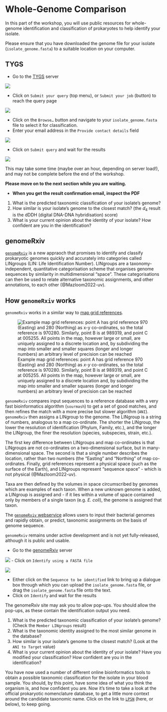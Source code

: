 # Whole-Genome Comparison

In this part of the workshop, you will use public resources for whole-genome identification and classification of prokaryotes to help identify your isolate.

::: { .callout-important }
Please ensure that you have downloaded the genome file for your isolate (`isolate_genome.fasta`) to a suitable location on your computer.
:::

## TYGS

- Go to the [TYGS](https://tygs.dsmz.de/) server

![](assets/images/TYGS/01-tygs.png)

- Click on `Submit your query` (top menu), or `Submit your job` (button) to reach the query page

![](assets/images/TYGS/02-tygs.png)

- Click on the `Browse…` button and navigate to your `isolate_genome.fasta` file to select it for classification.
- Enter your email address in the `Provide contact details` field

![](assets/images/TYGS/03-tygs.png)

- Click on `Submit query` and wait for the results

![](assets/images/TYGS/04-tygs.png)

::: { .callout-warning }
This may take some time (maybe over an hour, depending on server load!), and may not be complete before the end of the workshop.

**Please move on to the next section while you are waiting.**
:::

- **When you get the result confirmation email, inspect the PDF** 

::: { .callout-important title="Questions"}
1. What is the predicted taxonomic classification of your isolate's genome?
2. How similar is your isolate's genome to the closest match? (the $d_4$ result is the dDDH (digital DNA-DNA hybridisation) score)
3. What is your current opinion about the identity of your isolate? How confident are you in the identification?
:::

## genomeRxiv

[`genomeRxiv`](http://genomerxiv.cs.vt.edu/) is a new appraoch that promises to identify and classify prokaryotic genomes quickly and accurately into categories called LINgroups (LIN: Life Identification Number). LINgroups are a taxonomy-independent, quantitative categorisation scheme that organises genome sequences by similarity in multidimensional "space". These categorisations can then be used to relate alternative taxonomic assignments, and other annotations, to each other (@Mazloom2022-uv).

::: { .callout-note collapse="true" }
## How `genomeRxiv` works

`genomeRxiv` works in a similar way to [map grid references](https://en.wikipedia.org/wiki/Projected_coordinate_system). 

![Example map grid references: point A has grid reference 970 (Easting) and 280 (Northing) as _x_-_y_ co-ordinates, so the total reference is 970280. Similarly, point B is at 989319, and point C at 005255. All points in the map, however large or small, are uniquely assigned to a discrete location and, by subdividing the map into smaller and smaller squares (longer and longer numbers) an arbitrary level of precision can be reached](assets/images/DarronGedge-HowToReadASixFigureGridReference-Screenshot)

`genomeRxiv` compares input sequences to a reference database with a very fast bioinformatics algorithm (`sourmash`) to get a set of good matches, and then refines the match with a more precise but slower algorithm (`ANI`). `genomeRxiv` then assigns a LINgroup to the genome. The LINgroup is a string of numbers, analogous to a map co-ordinate. The shorter the LINgroup, the lower the resolution of identification (Phylum, Family, etc.), and the longer the LINgroup, the finer the resolution (species, subspecies, strain, etc.).

The first key difference between LINgroups and map co-ordinates is that LINgroups are not co-ordinates on a two-dimensional surface, but in many-dimensional space. The second is that a single number describes the location, rather than two numbers (the "Easting" and "Northing" of map co-ordinates. Finally, grid references represent a physical space (such as the surface of the Earth), and LINgroups represent "sequence space" - which is not physical (@Mazloom2022-uv).

Taxa are then defined by the volumes in space circumscribed by genomes which are examples of each taxon. When a new unknown genome is added, a LINgroup is assigned and - if it lies within a volume of space contained only by members of a single taxon (e.g. _E. coli_), the genome is assigned that taxon. 
:::

The [`genomeRxiv` webservice](http://genomerxiv.cs.vt.edu/)  allows users to input their bacterial genomes and rapidly obtain, or predict, taxonomic assignments on the basis of genome sequence.

::: { .callout-warning }
`genomeRxiv` remains under active development and is not yet fully-released, although it is public and usable.
:::

- Go to the [genomeRxiv](http://genomerxiv.cs.vt.edu/) server

![](assets/images/genomeRxiv/01-genomeRxiv.png)
- Click on `Identify using a FASTA file`

![](assets/images/genomeRxiv/02-genomeRxiv.png)

- Either click on the `Sequence to be identified` link to bring up a dialogue box through which you can upload the `isolate_genome.fasta` file, or drag the `isolate_genome.fasta` file onto the text.
- Click on `Identify` and wait for the results

::: { .callout-note }
The genomeRxiv site may ask you to allow pop-ups. You should allow the pop-ups, as these contain the identification output you need.
:::
  
::: { .callout-important title="Questions"}
1. What is the predicted taxonomic classification of your isolate's genome? (Check the `Member LINgroups` result)
2. What is the taxonomic identity assigned to the most similar genome in the database?
3. How similar is your isolate's genome to the closest match? (Look at the `ANI to Target` value)
4. What is your current opinion about the identity of your isolate? Have you modified your classification? How confident are you in the identification?
:::

::: { .callout-tip title="Consider your final evaluation"}
You have now used a number of different online bioinformatics tools to obtain a possible taxonomic classification for the isolate in your blood sample. You should, by this point, have some idea of what you think the organism is, and how confident you are. Now it's time to take a look at the official prokaryotic nomenclature database, to get a little more context around the candidate taxonomic name. Click on the link to [`LPSN`](lpsn.qmd) (here, or below), to keep going.
:::